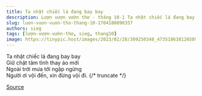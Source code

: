 ```yaml
---
title: Ta nhặt chiếc lá đang bay bay
description: Lượn vượn vườn thơ - tháng 10-1 Ta nhặt chiếc lá đang bay bay Giữ chặt tâm tình thay áo mới
slug: luon-vuon-vuon-tho-thang-10-1704188090357
authors: sieg
tags: [lượn-vượn-vườn-thơ, sieg, thang10]
image: https://tinypic.host/images/2023/02/28/309250348_473518638126589_7144131766433036040_n.th.jpg
---
```


Ta nhặt chiếc lá đang bay bay\
Giữ chặt tâm tình thay áo mới\
Ngoài trời mưa tới ngập ngừng\
Người ơi vội đến, xin đừng vội đi.
{/* truncate */}


[Source](https://www.facebook.com/ape.poem/posts/pfbid0r75nT6bL1UVnKJ4iPFxGJek32V3n3ixsqBDeUyMQ5yND3R5E3yMtXXF8A2T5pBPml)
